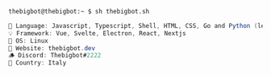 ```zsh
thebigbot@thebigbot:~ $ sh thebigbot.sh
```

```csharp
🎏 Language: Javascript, Typescript, Shell, HTML, CSS, Go and Python (learning) 
💡 Framework: Vue, Svelte, Electron, React, Nextjs
🐧 OS: Linux
💎 Website: thebigbot.dev
🪵 Discord: Thebigbot#2222 
🤌 Country: Italy
```
